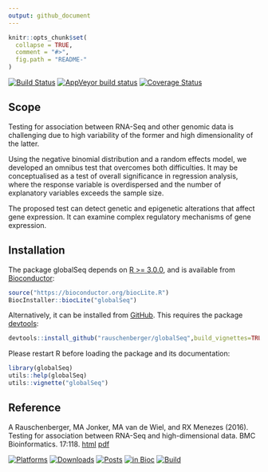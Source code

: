 ---
output: github_document
---

<!-- README.md is generated from README.Rmd. Please edit that file -->

```{r, echo = FALSE}
knitr::opts_chunk$set(
  collapse = TRUE,
  comment = "#>",
  fig.path = "README-"
)
```

[![Build Status](https://travis-ci.org/rauschenberger/globalSeq.svg?branch=master)](https://travis-ci.org/rauschenberger/globalSeq)
[![AppVeyor build status](https://ci.appveyor.com/api/projects/status/github/rauschenberger/globalSeq?svg=true)](https://ci.appveyor.com/project/rauschenberger/globalSeq)
[![Coverage Status](https://codecov.io/github/rauschenberger/globalSeq/coverage.svg?branch=master)](https://codecov.io/github/rauschenberger/globalSeq?branch=master)

## Scope

Testing for association between RNA-Seq and other genomic data is challenging due to high variability of the former and high dimensionality of the latter.

Using the negative binomial distribution and a random effects model, we developed an omnibus test that overcomes both difficulties. It may be conceptualised as a test of overall significance in regression analysis, where the response variable is overdispersed and the number of explanatory variables exceeds the sample size.

The proposed test can detect genetic and epigenetic alterations that affect gene expression. It can examine complex regulatory mechanisms of gene expression.

## Installation

The package globalSeq depends on [R >= 3.0.0](https://cran.r-project.org/), and is available from [Bioconductor](http://bioconductor.org/packages/globalSeq/):
```{r eval=FALSE}
source("https://bioconductor.org/biocLite.R")
BiocInstaller::biocLite("globalSeq")
```

Alternatively, it can be installed from [GitHub](https://github.com/rauschenberger/globalSeq). This requires the package [devtools](https://CRAN.R-project.org/package=devtools):
```{r eval=FALSE}
devtools::install_github("rauschenberger/globalSeq",build_vignettes=TRUE)
```

Please restart R before loading the package and its documentation:
```{r eval=FALSE}
library(globalSeq)
utils::help(globalSeq)
utils::vignette("globalSeq")
```

## Reference

A Rauschenberger, MA Jonker, MA van de Wiel, and RX Menezes (2016).
Testing for association between RNA-Seq and high-dimensional data.
BMC Bioinformatics. 17:118.
[html](http://dx.doi.org/10.1186/s12859-016-0961-5) [pdf](http://www.biomedcentral.com/content/pdf/s12859-016-0961-5.pdf)

[![Platforms](http://www.bioconductor.org/shields/availability/devel/globalSeq.svg)](http://bioconductor.org/packages/devel/bioc/html/globalSeq.html#archives)
[![Downloads](http://www.bioconductor.org/shields/downloads/globalSeq.svg)](http://bioconductor.org/packages/stats/bioc/globalSeq/)
[![Posts](http://www.bioconductor.org/shields/posts/globalSeq.svg)](https://support.bioconductor.org/t/globalseq/)
[![in Bioc](http://www.bioconductor.org/shields/years-in-bioc/globalSeq.svg)](http://bioconductor.org/packages/devel/bioc/html/globalSeq.html#since)
[![Build](http://www.bioconductor.org/shields/build/devel/bioc/globalSeq.svg)](http://bioconductor.org/checkResults/devel/bioc-LATEST/globalSeq/)

